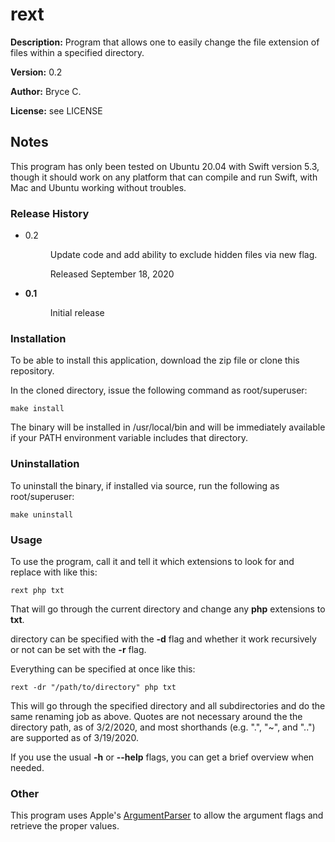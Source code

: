 =rext=

'''Description:''' Program that allows one to easily change the file extension of files within a specified directory.

'''Version:''' 0.2

'''Author:''' Bryce C.

'''License:''' see LICENSE

==Notes==

This program has only been tested on Ubuntu 20.04 with Swift version 5.3, though it should work on any platform that can compile and run Swift, with Mac and Ubuntu working without troubles.

===Release History===

<ul>
<li>
<dl>
<dt stype="font-weight:bold">0.2</dt>
<dd>
<p>Update code and add ability to exclude hidden files via new flag.</p>
<p>Released September 18, 2020</p>
</dd>
</dl>
</li>
<li>
<dl>
<dt style="font-weight:bold">0.1</dt>
<dd>Initial release</dd>
</dl>
</li>
</ul>

===Installation===

To be able to install this application, download the zip file or clone this repository.

In the cloned directory, issue the following command as root/superuser:

<pre>
make install
</pre>

The binary will be installed in /usr/local/bin and will be immediately available if your PATH environment variable includes that directory.

===Uninstallation===

To uninstall the binary, if installed via source, run the following as root/superuser:

<pre>
make uninstall
</pre>

===Usage===

To use the program, call it and tell it which extensions to look for and replace with like this:

<pre>
rext php txt
</pre>

That will go through the current directory and change any '''php''' extensions to '''txt'''.

directory can be specified with the <strong>-d</strong> flag and whether it work recursively or not can be set with the <strong>-r</strong> flag.

Everything can be specified at once like this:

<pre>
rext -dr "/path/to/directory" php txt
</pre>

This will go through the specified directory and all subdirectories and do the same renaming job as above. Quotes are not necessary around the the directory path, as of 3/2/2020, and most shorthands (e.g. ".", "~", and "..") are supported as of 3/19/2020.

If you use the usual '''-h''' or '''--help''' flags, you can get a brief overview when needed.

===Other===

This program uses Apple's <a href="https://github.com/apple/swift-argument-parser">ArgumentParser</a> to allow the argument flags and retrieve the proper values.

